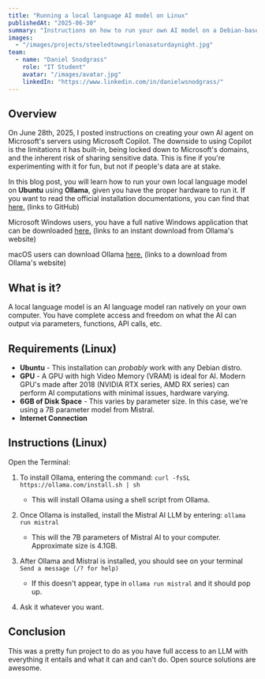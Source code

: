 ```yaml
---
title: "Running a local language AI model on Linux"
publishedAt: "2025-06-30"
summary: "Instructions on how to run your own AI model on a Debian-based computer."
images:
  - "/images/projects/steeledtowngirlonasaturdaynight.jpg"
team:
  - name: "Daniel Snodgrass"
    role: "IT Student"
    avatar: "/images/avatar.jpg"
    linkedIn: "https://www.linkedin.com/in/danielwsnodgrass/"
---
```


## Overview
On June 28th, 2025, I posted instructions on creating your own AI agent on Microsoft's servers using Microsoft Copilot. The downside to using Copilot is the limitations it has built-in, being locked down to Microsoft's domains, and the inherent risk of sharing sensitive data. This is fine if you're experimenting with it for fun, but not if people's data are at stake.

In this blog post, you will learn how to run your own local language model on **Ubuntu** using **Ollama**, given you have the proper hardware to run it. If you want to read the official installation documentations, you can find that [here.](https://github.com/ollama/ollama/blob/main/docs/windows.md) (links to GitHub)

Microsoft Windows users, you have a full native Windows application that can be downloaded [here.](https://ollama.com/download/OllamaSetup.exe) (links to an instant download from Ollama's website)

macOS users can download Ollama [here.](https://ollama.com/download/mac) (links to a download from Ollama's website)


## What is it?
A local language model is an AI language model ran natively on your own computer. You have complete access and freedom on what the AI can output via parameters, functions, API calls, etc. 

## Requirements (Linux)
- **Ubuntu** - This installation can *probably* work with any Debian distro.
- **GPU** - A GPU with high Video Memory (VRAM) is ideal for AI. Modern GPU's made after 2018 (NVIDIA RTX series, AMD RX series) can perform AI computations with minimal issues, hardware varying.  
- **6GB of Disk Space** - This varies by parameter size. In this case, we're using a 7B parameter model from Mistral.
- **Internet Connection**

## Instructions (Linux)
Open the Terminal:
1. To install Ollama, entering the command: ``curl -fsSL https://ollama.com/install.sh | sh``
	- This will install Ollama using a shell script from Ollama.

2. Once Ollama is installed, install the Mistral AI LLM by entering: ``ollama run mistral``
	- This will the 7B parameters of Mistral AI to your computer. Approximate size is 4.1GB.

3. After Ollama and Mistral is installed, you should see on your terminal ``Send a message (/? for help)``
	- If this doesn't appear, type in ``ollama run mistral`` and it should pop up.

4. Ask it whatever you want.
 
## Conclusion
This was a pretty fun project to do as you have full access to an LLM with everything it entails and what it can and can't do. Open source solutions are awesome.


